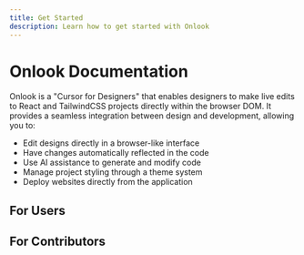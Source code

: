 ```yaml
---
title: Get Started
description: Learn how to get started with Onlook
---
```


# Onlook Documentation

Onlook is a "Cursor for Designers" that enables designers to make live edits to React and TailwindCSS projects directly within the browser DOM. It provides a seamless integration between design and development, allowing you to:

- Edit designs directly in a browser-like interface
- Have changes automatically reflected in the code
- Use AI assistance to generate and modify code
- Manage project styling through a theme system
- Deploy websites directly from the application

## For Users

<Cards>
  <Card title="User Guide" href="/docs/user-guide" />
  <Card title="Features" href="/docs/features" />
  <Card title="Tutorials" href="/docs/tutorials" />
</Cards>

## For Contributors

<Cards>
  <Card title="Running Locally" href="/docs/developer/running-locally" />
  <Card title="Architecture" href="/docs/developer/architecture" />
  <Card title="Contributing" href="/docs/developer/contributing" />
</Cards>
